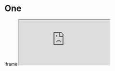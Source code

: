 # One

<div className="flex flex-col">
  iframe
  <iframe
    src="https://beta.solpg.io/"
    className="w-full h-[80vh]"
    title="Solpg"
  />
  another iframe
  <iframe
    src="https://beta.solpg.io/6549529efb53fa325bfd0c0f"
    className="w-full h-[80vh]"
    title="Solpg"
  />
  another iframe
  <iframe
    src="https://beta.solpg.io/654953f1fb53fa325bfd0c10"
    className="w-full h-[80vh]"
    title="Solpg"
  />
</div>